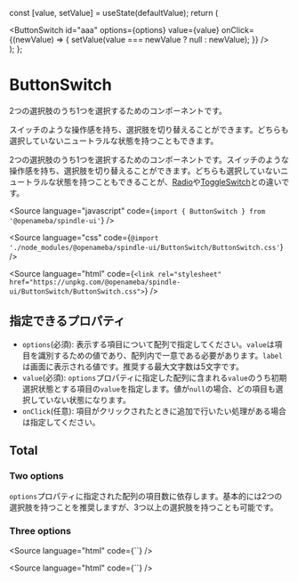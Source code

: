 
  const [value, setValue] = useState(defaultValue);
  return (
    <div className="preview">
      <ButtonSwitch
        id="aaa"
        options={options}
        value={value}
        onClick={(newValue) => {
          setValue(value === newValue ? null : newValue);
        }}
      />
    </div>
  );
};

# ButtonSwitch

2つの選択肢のうち1つを選択するためのコンポーネントです。

スイッチのような操作感を持ち、選択肢を切り替えることができます。どちらも選択していないニュートラルな状態を持つこともできます。

2つの選択肢のうち1つを選択するためのコンポーネントです。スイッチのような操作感を持ち、選択肢を切り替えることができます。どちらも選択していないニュートラルな状態を持つこともできることが、[Radio](https://ameba-spindle.web.app/?path=/story/form-radio--radio)や[ToggleSwitch](https://ameba-spindle.web.app/?path=/docs/form-toggleswitch--toggle-switch)との違いです。

<Meta title="ButtonSwitch" component={ButtonSwitch} />

<Source
  language="javascript"
  code={`import { ButtonSwitch } from '@openameba/spindle-ui'`}
/>

<Source
  language="css"
  code={`@import './node_modules/@openameba/spindle-ui/ButtonSwitch/ButtonSwitch.css'`}
/>

<Source
  language="html"
  code={`<link rel="stylesheet" href="https://unpkg.com/@openameba/spindle-ui/ButtonSwitch/ButtonSwitch.css">`}
/>

## 指定できるプロパティ

- `options`(必須): 表示する項目について配列で指定してください。`value`は項目を識別するための値であり、配列内で一意である必要があります。`label`は画面に表示される値です。推奨する最大文字数は5文字です。
- `value`(必須): `options`プロパティに指定した配列に含まれる`value`のうち初期選択状態とする項目の`value`を指定します。値が`null`の場合、どの項目も選択していない状態になります。
- `onClick`(任意): 項目がクリックされたときに追加で行いたい処理がある場合は指定してください。

## Total

### Two options

`options`プロパティに指定された配列の項目数に依存します。基本的には2つの選択肢を持つことを推奨しますが、3つ以上の選択肢を持つことも可能です。

<Preview withSource="open">
  <Story name="Normal">
    <WrappedButtonSwitch
      defaultValue="aaa"
      options={[
        { value: 'aaa', label: 'できれば' },
        { value: 'bbb', label: '必須' },
      ]}
    />
  </Story>
</Preview>

### Three options

<Preview withSource="open">
  <Story name="Three options">
    <WrappedButtonSwitch
      defaultValue="aaa"
      options={[
        { value: 'aaa', label: 'AAA' },
        { value: 'bbb', label: 'BBB' },
        { value: 'ccc', label: 'CCC' },
      ]}
    />
  </Story>
</Preview>

<Source language="html" code={``} />

<Source language="html" code={``} />
